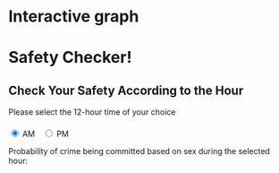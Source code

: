 # Interactive graph
<style>
    .clock {
        margin: 50px;
    }
    .hour-marker {
        fill: black;
        stroke: white;
        stroke-width: 2;
    }
    .selected-hour {
        fill: red;
    }
    .hour-sector {
        fill: none;
        stroke: black;
        stroke-width: 2;
    }
    .bar-chart {
        margin-top: 20px;
        height: auto;
    }
    .bar-f {
        fill: pink;
    }
    .bar-m {
        fill: lightblue;
    }
    .axis {
        font-size: 12px;
    }
    .button-container {
        margin-top: 20px;
    }
    .radio-button {
        margin-right: 10px;
    }
</style>

<h1>Safety Checker!</h1>
<h2>Check Your Safety According to the Hour</h2>
<label>Please select the 12-hour time of your choice</label>
<div class="button-container">
<label class="radio-button">
<input type="radio" name="period" value="AM" checked onchange="updatePeriod('AM')"> AM</label>
<label class="radio-button"><input type="radio" name="period" value="PM" onchange="updatePeriod('PM')"> PM</label>
</div>
<label>Probability of crime being committed based on sex during the selected hour: </label>
<div id="bar-chart"></div>


<div id="plot"></div>

<script src="https://d3js.org/d3.v5.min.js"></script>
<script src="scripts/myscript.js"></script>
